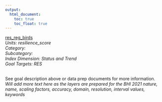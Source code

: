 ```yaml
---
output:
  html_document:
    toc: true
    toc_float: true
---
```


[res_reg_birds](https://github.com/OHI-Baltic/bhi-prep/blob/master/layers/res_reg_birds_bhi2015.csv)\
*Units: resilience_score*\
*Category:*\
*Subcategory:*\
*Index Dimension: Status and Trend*\
*Goal Targets: RES*\
<br>

See goal description above or data prep documents for more information.\
*Will add more text here as the layers are prepared for the BHI 2021*
*nature, name, scaling factors, accuracy, domain, resolution, interval values, keywords*



<br>

